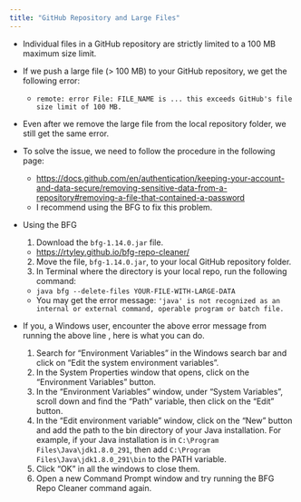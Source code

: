 ```yaml
---
title: "GitHub Repository and Large Files"
---
```


- Individual files in a GitHub repository are strictly limited to a 100 MB maximum size limit.


- If we push a large file (> 100 MB) to your GitHub repository, we get the following error:
  - `remote: error File: FILE_NAME is ... this exceeds GitHub's file size limit of 100 MB.`


- Even after we remove the large file from the local repository folder, we still get the same error.


- To solve the issue, we need to follow the procedure in the following page:
  - [https://docs.github.com/en/authentication/keeping-your-account-and-data-secure/removing-sensitive-data-from-a-repository#removing-a-file-that-contained-a-password](https://docs.github.com/en/authentication/keeping-your-account-and-data-secure/removing-sensitive-data-from-a-repository#removing-a-file-that-contained-a-password)
  - I recommend using the BFG to fix this problem.
  
  
- Using the BFG  
  1. Download the `bfg-1.14.0.jar` file.
    - [https://rtyley.github.io/bfg-repo-cleaner/](https://rtyley.github.io/bfg-repo-cleaner/)
  2. Move the file, `bfg-1.14.0.jar`, to your local GitHub repository folder.
  3. In Terminal where the directory is your local repo, run the following command:
    - `java bfg --delete-files YOUR-FILE-WITH-LARGE-DATA`
    - You may get the error message: `'java' is not recognized as an internal or external command, operable program or batch file.` 


- If you, a Windows user, encounter the above error message from running the above line , here is what you can do.
  
    1. Search for "Environment Variables" in the Windows search bar and click on "Edit the system environment variables".
    2. In the System Properties window that opens, click on the "Environment Variables" button.
    3. In the "Environment Variables" window, under "System Variables", scroll down and find the "Path" variable, then click on the "Edit" button.
    4. In the "Edit environment variable" window, click on the "New" button and add the path to the bin directory of your Java installation. For example, if your Java installation is in `C:\Program Files\Java\jdk1.8.0_291`, then add `C:\Program Files\Java\jdk1.8.0_291\bin` to the PATH variable.
    5. Click "OK" in all the windows to close them.
    6. Open a new Command Prompt window and try running the BFG Repo Cleaner command again.
    



